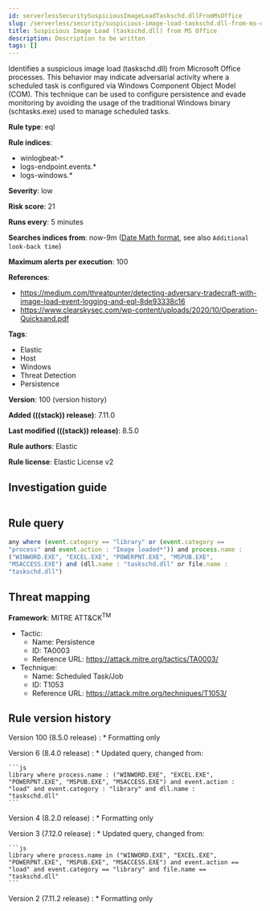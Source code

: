 ```yaml
---
id: serverlessSecuritySuspiciousImageLoadTaskschd.dllFromMsOffice
slug: /serverless/security/suspicious-image-load-taskschd.dll-from-ms-office
title: Suspicious Image Load (taskschd.dll) from MS Office
description: Description to be written
tags: []
---
```


<div id="suspicious-image-load-taskschd.dll-from-ms-office"></div>

Identifies a suspicious image load (taskschd.dll) from Microsoft Office processes. This behavior may indicate adversarial activity where a scheduled task is configured via Windows Component Object Model (COM). This technique can be used to configure persistence and evade monitoring by avoiding the usage of the traditional Windows binary (schtasks.exe) used to manage scheduled tasks.

**Rule type**: eql

**Rule indices**:

* winlogbeat-*
* logs-endpoint.events.*
* logs-windows.*

**Severity**: low

**Risk score**: 21

**Runs every**: 5 minutes

**Searches indices from**: now-9m ([Date Math format](((ref))/common-options.html#date-math), see also <DocLink id="serverlessSecurityRulesUiCreate" section="set-the-rules-schedule">`Additional look-back time`</DocLink>)

**Maximum alerts per execution**: 100

**References**:

* https://medium.com/threatpunter/detecting-adversary-tradecraft-with-image-load-event-logging-and-eql-8de93338c16
* https://www.clearskysec.com/wp-content/uploads/2020/10/Operation-Quicksand.pdf

**Tags**:

* Elastic
* Host
* Windows
* Threat Detection
* Persistence

**Version**: 100 (<DocLink id="serverlessSecuritySuspiciousImageLoadTaskschd.dllFromMsOffice" section="rule-version-history">version history</DocLink>)

**Added (((stack)) release)**: 7.11.0

**Last modified (((stack)) release)**: 8.5.0

**Rule authors**: Elastic

**Rule license**: Elastic License v2

## Investigation guide

```markdown

```

## Rule query

```js
any where (event.category == "library" or (event.category ==
"process" and event.action : "Image loaded*")) and process.name :
("WINWORD.EXE", "EXCEL.EXE", "POWERPNT.EXE", "MSPUB.EXE",
"MSACCESS.EXE") and (dll.name : "taskschd.dll" or file.name :
"taskschd.dll")
```

## Threat mapping

**Framework**: MITRE ATT&CK<sup>TM</sup>

* Tactic:
    * Name: Persistence
    * ID: TA0003
    * Reference URL: https://attack.mitre.org/tactics/TA0003/
* Technique:
    * Name: Scheduled Task/Job
    * ID: T1053
    * Reference URL: https://attack.mitre.org/techniques/T1053/

<div id="suspicious-image-load-taskschd.dll-from-ms-office-history"></div>

## Rule version history

Version 100 (8.5.0 release) 
    : * Formatting only

Version 6 (8.4.0 release) 
    : * Updated query, changed from:

    ```js
    library where process.name : ("WINWORD.EXE", "EXCEL.EXE",
    "POWERPNT.EXE", "MSPUB.EXE", "MSACCESS.EXE") and event.action :
    "load" and event.category : "library" and dll.name :
    "taskschd.dll"
    ```

Version 4 (8.2.0 release) 
    : * Formatting only

Version 3 (7.12.0 release) 
    : * Updated query, changed from:

    ```js
    library where process.name in ("WINWORD.EXE", "EXCEL.EXE",
    "POWERPNT.EXE", "MSPUB.EXE", "MSACCESS.EXE") and event.action ==
    "load" and event.category == "library" and file.name ==
    "taskschd.dll"
    ```

Version 2 (7.11.2 release) 
    : * Formatting only

